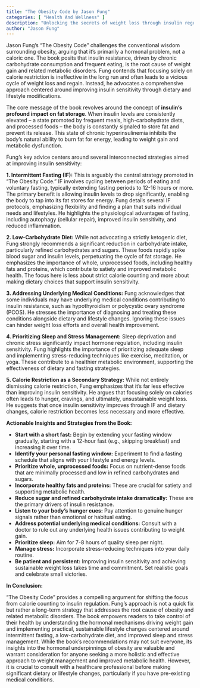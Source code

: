 ```yaml
---
title: "The Obesity Code by Jason Fung"
categories: [ "Health And Wellness" ]
description: "Unlocking the secrets of weight loss through insulin regulation"
author: "Jason Fung"
---
```

Jason Fung's "The Obesity Code" challenges the conventional wisdom surrounding obesity, arguing that it's primarily a hormonal problem, not a caloric one.  The book posits that insulin resistance, driven by chronic carbohydrate consumption and frequent eating, is the root cause of weight gain and related metabolic disorders.  Fung contends that focusing solely on calorie restriction is ineffective in the long run and often leads to a vicious cycle of weight loss and regain.  Instead, he advocates a comprehensive approach centered around improving insulin sensitivity through dietary and lifestyle modifications.

The core message of the book revolves around the concept of **insulin's profound impact on fat storage**.  When insulin levels are consistently elevated – a state promoted by frequent meals, high-carbohydrate diets, and processed foods – the body is constantly signaled to store fat and prevent its release. This state of chronic hyperinsulinemia inhibits the body's natural ability to burn fat for energy, leading to weight gain and metabolic dysfunction.

Fung's key advice centers around several interconnected strategies aimed at improving insulin sensitivity:

**1. Intermittent Fasting (IF):** This is arguably the central strategy promoted in "The Obesity Code." IF involves cycling between periods of eating and voluntary fasting, typically extending fasting periods to 12-16 hours or more.  The primary benefit is allowing insulin levels to drop significantly, enabling the body to tap into its fat stores for energy.  Fung details several IF protocols, emphasizing flexibility and finding a plan that suits individual needs and lifestyles. He highlights the physiological advantages of fasting, including autophagy (cellular repair), improved insulin sensitivity, and reduced inflammation.

**2. Low-Carbohydrate Diet:**  While not advocating a strictly ketogenic diet, Fung strongly recommends a significant reduction in carbohydrate intake, particularly refined carbohydrates and sugars.  These foods rapidly spike blood sugar and insulin levels, perpetuating the cycle of fat storage.  He emphasizes the importance of whole, unprocessed foods, including healthy fats and proteins, which contribute to satiety and improved metabolic health.  The focus here is less about strict calorie counting and more about making dietary choices that support insulin sensitivity.

**3. Addressing Underlying Medical Conditions:**  Fung acknowledges that some individuals may have underlying medical conditions contributing to insulin resistance, such as hypothyroidism or polycystic ovary syndrome (PCOS). He stresses the importance of diagnosing and treating these conditions alongside dietary and lifestyle changes. Ignoring these issues can hinder weight loss efforts and overall health improvement.

**4. Prioritizing Sleep and Stress Management:**  Sleep deprivation and chronic stress significantly impact hormone regulation, including insulin sensitivity.  Fung highlights the importance of prioritizing adequate sleep and implementing stress-reducing techniques like exercise, meditation, or yoga.  These contribute to a healthier metabolic environment, supporting the effectiveness of dietary and fasting strategies.

**5. Calorie Restriction as a Secondary Strategy:**  While not entirely dismissing calorie restriction, Fung emphasizes that it's far less effective than improving insulin sensitivity.  He argues that focusing solely on calories often leads to hunger, cravings, and ultimately, unsustainable weight loss.  He suggests that once insulin sensitivity improves through IF and dietary changes, calorie restriction becomes less necessary and more effective.

**Actionable Insights and Strategies from the Book:**

* **Start with a short fast:** Begin by extending your fasting window gradually, starting with a 12-hour fast (e.g., skipping breakfast) and increasing it over time.
* **Identify your personal fasting window:**  Experiment to find a fasting schedule that aligns with your lifestyle and energy levels.
* **Prioritize whole, unprocessed foods:** Focus on nutrient-dense foods that are minimally processed and low in refined carbohydrates and sugars.
* **Incorporate healthy fats and proteins:**  These are crucial for satiety and supporting metabolic health.
* **Reduce sugar and refined carbohydrate intake dramatically:**  These are the primary drivers of insulin resistance.
* **Listen to your body's hunger cues:**  Pay attention to genuine hunger signals rather than emotional or habitual eating.
* **Address potential underlying medical conditions:** Consult with a doctor to rule out any underlying health issues contributing to weight gain.
* **Prioritize sleep:** Aim for 7-8 hours of quality sleep per night.
* **Manage stress:** Incorporate stress-reducing techniques into your daily routine.
* **Be patient and persistent:**  Improving insulin sensitivity and achieving sustainable weight loss takes time and commitment.  Set realistic goals and celebrate small victories.

**In Conclusion:**

"The Obesity Code" provides a compelling argument for shifting the focus from calorie counting to insulin regulation.  Fung's approach is not a quick fix but rather a long-term strategy that addresses the root cause of obesity and related metabolic disorders.  The book empowers readers to take control of their health by understanding the hormonal mechanisms driving weight gain and implementing practical, sustainable lifestyle changes centered around intermittent fasting, a low-carbohydrate diet, and improved sleep and stress management.  While the book's recommendations may not suit everyone, its insights into the hormonal underpinnings of obesity are valuable and warrant consideration for anyone seeking a more holistic and effective approach to weight management and improved metabolic health.  However, it is crucial to consult with a healthcare professional before making significant dietary or lifestyle changes, particularly if you have pre-existing medical conditions.


